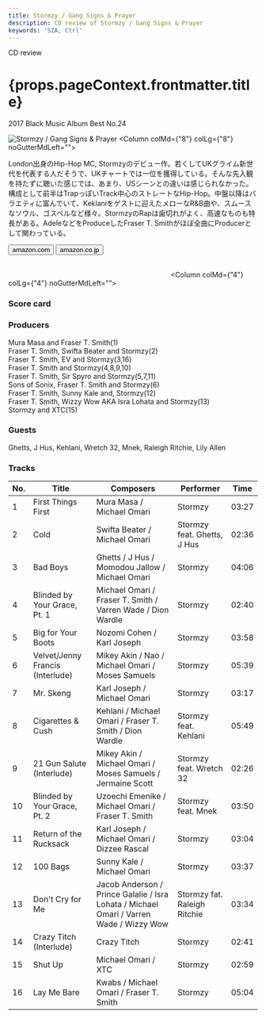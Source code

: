 ```yaml
---
title: Stormzy / Gang Signs & Prayer
description: CD review of Stormzy / Gang Signs & Prayer
keywords: 'SZA, Ctrl'
---
```




<p className="largeP">CD review</p>
<h1 className="h1--no--margin">{props.pageContext.frontmatter.title}</h1>
<p className="largeP"><Link to="/best50/2017/">2017 Black Music Album Best No.24</Link></p>

<Row  className="image-card-group">
	<Column colMd={"4"} colLg={"4"} noGutterMdLeft="">
       <ImageCard>

![Stormzy / Gang Signs & Prayer](../../images/cd/stormzy1L.jpg) 
</ImageCard>
	</Column>
	<Column colMd={"8"} colLg={"8"} noGutterMdLeft="">
	<p>
	London出身のHip-Hop MC, Stormzyのデビュー作。若くしてUKグライム新世代を代表する人だそうで、UKチャートでは一位を獲得している。そんな先入観を持たずに聴いた感じでは、あまり、USシーンとの違いは感じられなかった。構成として前半はTrapっぽいTrack中心のストレートなHip-Hop。中盤以降はバラエティに富んでいて、Keklaniをゲストに迎えたメローなR&B曲や、スムースなソウル、ゴスペルなど様々。StormzyのRapは歯切れがよく、高速なものも特長がある。AdeleなどをProduceしたFraser T. Smithがほぼ全曲にProducerとして関わっている。
	</p>
	<div>
	  <Button href="https://amzn.to/3g551TQ" kind="primary" size="small" renderIcon={ArrowUpRight24}>
      amazon.com
      </Button>
      <Button href="https://amzn.to/32X0nU3" kind="secondary" size="small" renderIcon={ArrowUpRight24}>
      amazon.co.jp
      </Button>
	</div>
	<a href="https://geo.music.apple.com/jp/album/gang-signs-prayer/1200527179?mt=1&app=music&ls=1&at=11lcug" style="display:inline-block;overflow:hidden;background:url(https://linkmaker.itunes.apple.com/ja-jp/lockup.svg?releaseDate=2017-02-24T00:00:00Z&kind=album&bubble=apple_music&style=mono-black) no-repeat;width:180px;height:45px;"></a>
	<a href="https://geo.music.apple.com/jp/album/gang-signs-prayer/1200527179?app=itunes&at=11lcug" style="display:inline-block;overflow:hidden;background:url(https://linkmaker.itunes.apple.com/ja-jp/badge-lrg.svg?releaseDate=2017-02-24T00:00:00Z&kind=album&bubble=itunes_music) no-repeat;width:140px;height:45px;"></a>
	</Column>
</Row>
<Row >
	<Column colMd={"4"} colLg={"4"} noGutterMdLeft="">
<div>
    <h3>Score card</h3>
	<SliderJS1 value="1" />
    <SliderJS2 value="2" />
	<SliderJS3 value="2" />
    <SliderJS4 value="8" />
</div>
</Column>
<Column colMd={"8"} colLg={"8"} noGutterMdLeft="">
<div>
<h3>Producers</h3>
<p>
Mura Masa and Fraser T. Smith(1)
<br/>Fraser T. Smith, Swifta Beater and Stormzy(2)
<br/>Fraser T. Smith, EV and Stormzy(3,16)
<br/>Fraser T. Smith and Stormzy(4,8,9,10)
<br/>Fraser T. Smith, Sir Spyro and Stormzy(5,7,11)
<br/>Sons of Sonix, Fraser T. Smith and Stormzy(6)
<br/>Fraser T. Smith, Sunny Kale and, Stormzy(12)
<br/>Fraser T. Smith, Wizzy Wow AKA Isra Lohata and Stormzy(13)
<br/>Stormzy and XTC(15)
</p>
<h3>Guests</h3>
<p>
Ghetts, J Hus, Kehlani, Wretch 32, Mnek, Raleigh Ritchie, Lily Allen
</p>
</div>
</Column>
</Row>

<h3>Tracks</h3>

| No. |	 Title                           |	 Composers                                                                             	|	 Performer                 | Time  |
| --- |	-------------------------------- | ----------------------------------------------------------------------------------------	| ---------------------------- | ----- |
| 1	  |	First Things First               | Mura Masa / Michael Omari                                                              	| Stormzy                      | 03:27 |
| 2	  |	Cold                             | Swifta Beater / Michael Omari                                                          	| Stormzy feat. Ghetts, J Hus  | 02:36 |
| 3	  |	Bad Boys                         | Ghetts / J Hus / Momodou Jallow / Michael Omari                                        	| Stormzy                      | 04:06 |
| 4	  |	Blinded by Your Grace, Pt. 1     | Michael Omari / Fraser T. Smith / Varren Wade / Dion Wardle                            	| Stormzy                      | 02:40 |
| 5	  |	Big for Your Boots               | Nozomi Cohen / Karl Joseph                                                             	| Stormzy                      | 03:58 |
| 6	  |	Velvet/Jenny Francis (Interlude) | Mikey Akin / Nao / Michael Omari / Moses Samuels                                       	| Stormzy                      | 05:39 |
| 7	  |	Mr. Skeng                        | Karl Joseph / Michael Omari                                                            	| Stormzy                      | 03:17 |
| 8	  |	Cigarettes & Cush                | Kehlani / Michael Omari / Fraser T. Smith / Dion Wardle                                	| Stormzy feat. Kehlani        | 05:49 |
| 9	  |	21 Gun Salute (Interlude)        | Mikey Akin / Michael Omari / Moses Samuels / Jermaine Scott                            	| Stormzy feat. Wretch 32      | 02:26 |
| 10  |	Blinded by Your Grace, Pt. 2     | Uzoechi Emenike / Michael Omari / Fraser T. Smith                                      	| Stormzy feat. Mnek           | 03:50 |
| 11  |	Return of the Rucksack           | Karl Joseph / Michael Omari / Dizzee Rascal                                            	| Stormzy                      | 03:04 |
| 12  |	100 Bags                         | Sunny Kale / Michael Omari                                                             	| Stormzy                      | 03:37 |
| 13  |	Don't Cry for Me                 | Jacob Anderson / Prince Galalie / Isra Lohata / Michael Omari / Varren Wade / Wizzy Wow	| Stormzy fat. Raleigh Ritchie | 03:34 |
| 14  |	Crazy Titch (Interlude)          | Crazy Titch                                                                            	| Stormzy                      | 02:41 |
| 15  |	Shut Up                          | Michael Omari / XTC                                                                    	| Stormzy                      | 02:59 |
| 16  |	Lay Me Bare                      | Kwabs / Michael Omari / Fraser T. Smith                                                	| Stormzy                      | 05:04 |
